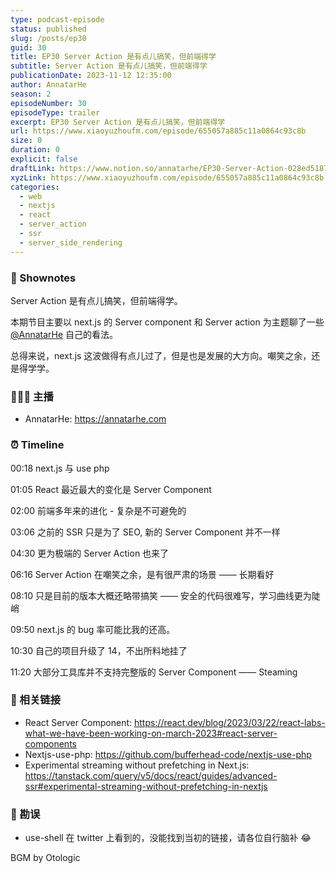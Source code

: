 ```yaml
---
type: podcast-episode
status: published
slug: /posts/ep30
guid: 30
title: EP30 Server Action 是有点儿搞笑，但前端得学
subtitle: Server Action 是有点儿搞笑，但前端得学
publicationDate: 2023-11-12 12:35:00
author: AnnatarHe
season: 2
episodeNumber: 30
episodeType: trailer
excerpt: EP30 Server Action 是有点儿搞笑，但前端得学
url: https://www.xiaoyuzhoufm.com/episode/655057a885c11a0864c93c8b
size: 0
duration: 0
explicit: false
draftLink: https://www.notion.so/annatarhe/EP30-Server-Action-028ed51870104451903200d02db23a16?pvs=4
xyzLink: https://www.xiaoyuzhoufm.com/episode/655057a885c11a0864c93c8b
categories:
  - web
  - nextjs
  - react
  - server_action
  - ssr
  - server_side_rendering
---
```


### 📕 Shownotes

Server Action 是有点儿搞笑，但前端得学。

本期节目主要以 next.js 的 Server component 和 Server action 为主题聊了一些 [@AnnatarHe](https://annatarhe.com) 自己的看法。

总得来说，next.js 这波做得有点儿过了，但是也是发展的大方向。嘲笑之余，还是得学学。

### 👨‍👨‍👦 主播

- AnnatarHe: https://annatarhe.com

### ⏰ Timeline

00:18 next.js 与 use php

01:05 React 最近最大的变化是 Server Component

02:00 前端多年来的进化 - 复杂是不可避免的

03:06 之前的 SSR 只是为了 SEO, 新的 Server Component 并不一样

04:30 更为极端的 Server Action 也来了

06:16 Server Action 在嘲笑之余，是有很严肃的场景 —— 长期看好

08:10 只是目前的版本大概还略带搞笑 —— 安全的代码很难写，学习曲线更为陡峭

09:50 next.js 的 bug 率可能比我的还高。

10:30 自己的项目升级了 14，不出所料地挂了

11:20 大部分工具库并不支持完整版的 Server Component —— Steaming

### 🔗 相关链接

- React Server Component: https://react.dev/blog/2023/03/22/react-labs-what-we-have-been-working-on-march-2023#react-server-components
- Nextjs-use-php: https://github.com/bufferhead-code/nextjs-use-php
- Experimental streaming without prefetching in Next.js: https://tanstack.com/query/v5/docs/react/guides/advanced-ssr#experimental-streaming-without-prefetching-in-nextjs

### 🤡 勘误

- use-shell 在 twitter 上看到的，没能找到当初的链接，请各位自行脑补 😂

BGM by Otologic